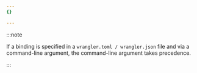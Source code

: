 ```yaml
---
{}

---
```


:::note


If a binding is specified in a `wrangler.toml / wrangler.json` file and via a command-line argument, the command-line argument takes precedence.


:::
